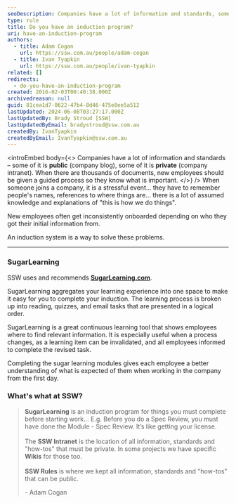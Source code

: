 ```yaml
---
seoDescription: Companies have a lot of information and standards, some public and some private, making it essential to provide new employees with a guided induction process.
type: rule
title: Do you have an induction program?
uri: have-an-induction-program
authors:
  - title: Adam Cogan
    url: https://ssw.com.au/people/adam-cogan
  - title: Ivan Tyapkin
    url: https://ssw.com.au/people/ivan-tyapkin
related: []
redirects:
  - do-you-have-an-induction-program
created: 2016-02-03T00:40:38.000Z
archivedreason: null
guid: 81cea1d7-0622-47b4-8d46-475e8ee5a512
lastUpdated: 2024-06-08T03:27:17.000Z
lastUpdatedBy: Brady Stroud [SSW]
lastUpdatedByEmail: bradystroud@ssw.com.au
createdBy: IvanTyapkin
createdByEmail: IvanTyapkin@ssw.com.au
---
```


<introEmbed
  body={<>
Companies have a lot of information and standards – some of it is **public** (company blog), some of it is **private** (company intranet). When there are thousands of documents, new employees should be given a guided process so they know what is important.
  </>}
/>
When someone joins a company, it is a stressful event... they have to remember people's names, references to where things are... there is a lot of assumed knowledge and explanations of "this is how we do things".

New employees often get inconsistently onboarded depending on who they got their initial information from.

An induction system is a way to solve these problems.

---

### SugarLearning

SSW uses and recommends **[SugarLearning.com](https://www.sugarlearning.com/)**.

SugarLearning aggregates your learning experience into one space to make it easy for you to complete your induction. The learning process is broken up into reading, quizzes, and email tasks that are presented in a logical order.

SugarLearning is a great continuous learning tool that shows employees where to find relevant information. It is especially useful when a process changes, as a learning item can be invalidated, and all employees informed to complete the revised task.

Completing the sugar learning modules gives each employee a better understanding of what is expected of them when working in the company from the first day.

### What's what at SSW?

> **SugarLearning** is an induction program for things you must complete before starting work... E.g. Before you do a Spec Review, you must have done the Module - Spec Review. It’s like getting your license.\
> \
> The **SSW Intranet** is the location of all information, standards and "how-tos" that must be private. In some projects we have specific **Wikis** for those too.\
> \
> **SSW Rules** is where we kept all information, standards and "how-tos" that can be public.
>
> \- Adam Cogan
